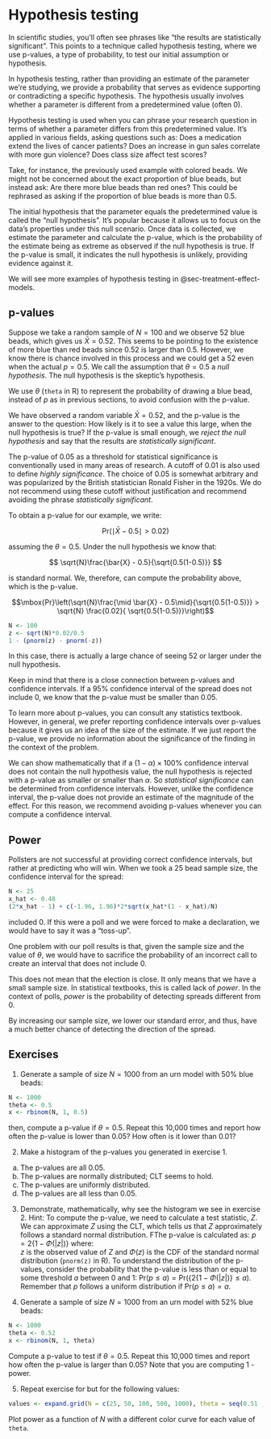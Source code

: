 # Hypothesis testing {#sec-hypothesis-testing}

In scientific studies, you'll often see phrases like "the results are statistically significant". This points to a technique called hypothesis testing, where we use p-values, a type of probability, to test our initial assumption or hypothesis.

In hypothesis testing, rather than providing an estimate of the parameter we're studying, we provide a probability that serves as evidence supporting or contradicting a specific hypothesis. The hypothesis usually involves whether a parameter is different from a predetermined value (often 0).

Hypothesis testing is used when you can phrase your research question in terms of whether a parameter differs from this predetermined value. It's applied in various fields, asking questions such as: Does a medication extend the lives of cancer patients? Does an increase in gun sales correlate with more gun violence? Does class size affect test scores?

Take, for instance, the previously used example with colored beads. We might not be concerned about the exact proportion of blue beads, but instead ask: Are there more blue beads than red ones? This could be rephrased as asking if the proportion of blue beads is more than 0.5.

The initial hypothesis that the parameter equals the predetermined value is called the "null hypothesis". It's popular because it allows us to focus on the data's properties under this null scenario. Once data is collected, we estimate the parameter and calculate the p-value, which is the probability of the estimate being as extreme as observed if the null hypothesis is true. If the p-value is small, it indicates the null hypothesis is unlikely, providing evidence against it.

We will see more examples of hypothesis testing in @sec-treatment-effect-models.

## p-values

Suppose we take a random sample of $N=100$ and we observe $52$ blue beads, which gives us $\bar{X} = 0.52$. This seems to be pointing to the existence of more blue than red beads since 0.52 is larger than 0.5. However, we know there is chance involved in this process and we could get a 52 even when the actual $p=0.5$. We call the assumption that $\theta = 0.5$ a *null hypothesis*. The null hypothesis is the skeptic's hypothesis. 

:::{.callout-note}
We use $\theta$ (`theta` in R) to represent the probability of drawing a blue bead, instead of $p$ as in previous sections, to avoid confusion with the p-value.
:::

We have observed a random variable $\bar{X} = 0.52$, and the p-value is the answer to the question: How likely is it to see a value this large, when the null hypothesis is true? If the p-value is small enough, we _reject the null hypothesis_ and say that the results are _statistically significant_. 

:::{callout-warning}
The p-value of 0.05 as a threshold for statistical significance is conventionally used in many areas of research. A cutoff of 0.01 is also used to define _highly significance_. The choice of 0.05 is somewhat arbitrary and was popularized by the British statistician Ronald Fisher in the 1920s. We do not recommend using these cutoff without justification and recommend avoiding the phrase _statistically significant_. 
:::

To obtain a p-value for our example, we write:

$$\mbox{Pr}(\mid \bar{X} - 0.5 \mid > 0.02 ) $$

assuming the $\theta=0.5$. Under the null hypothesis we know that:

$$
\sqrt{N}\frac{\bar{X} - 0.5}{\sqrt{0.5(1-0.5)}}
$$

is standard normal. We, therefore, can compute the probability above, which is the p-value.

$$\mbox{Pr}\left(\sqrt{N}\frac{\mid \bar{X} - 0.5\mid}{\sqrt{0.5(1-0.5)}} > \sqrt{N} \frac{0.02}{ \sqrt{0.5(1-0.5)}}\right)$$

```r
N <- 100
z <- sqrt(N)*0.02/0.5
1 - (pnorm(z) - pnorm(-z))
```

In this case, there is actually a large chance of seeing 52 or larger under the null hypothesis. 

Keep in mind that there is a close connection between p-values and confidence intervals. If a 95% confidence interval of the spread does not include 0, we know that the p-value must be smaller than 0.05.

To learn more about p-values, you can consult any statistics textbook. However, in general, we prefer reporting confidence intervals over p-values because it gives us an idea of the size of the estimate. If we just report the p-value, we provide no information about the significance of the finding in the context of the problem.


:::{callout-warning}
We can show mathematically that if a $(1-\alpha)\times 100$% confidence interval does not contain the null hypothesis value, the null hypothesis is rejected with a p-value as smaller or smaller than $\alpha$. So _statistical significance_ can be determined from confidence intervals. However, unlike the confidence interval, the p-value does not provide an estimate of the magnitude of the effect. For this reason, we recommend avoiding p-values whenever you can compute a confidence interval.
:::

## Power

Pollsters are not successful at providing correct confidence intervals, but rather at predicting who will win. When we took a 25 bead sample size, the confidence interval for the spread:

```r
N <- 25
x_hat <- 0.48
(2*x_hat - 1) + c(-1.96, 1.96)*2*sqrt(x_hat*(1 - x_hat)/N)
```

included 0. If this were a poll and we were forced to make a declaration, we would have to say it was a "toss-up".

One problem with our poll results is that, given the sample size and the value of $\theta$, we would have to sacrifice the probability of an incorrect call to create an interval that does not include 0.

This does not mean that the election is close. It only means that we have a small sample size. In statistical textbooks, this is called lack of *power*. In the context of polls, *power* is the probability of detecting spreads different from 0.

By increasing our sample size, we lower our standard error, and thus, have a much better chance of detecting the direction of the spread.


## Exercises


1. Generate a sample of size $N=1000$ from an urn model with 50% blue beads:

```r
N <- 1000
theta <- 0.5
x <- rbinom(N, 1, 0.5)
```

then, compute a p-value if $\theta=0.5$. Repeat this 10,000 times and report how often the p-value is lower than 0.05? How often is it lower than 0.01?

2. Make a histogram of the p-values you generated in exercise 1.

  a. The p-values are all 0.05.
  b. The p-values are normally distributed; CLT seems to hold.
  c. The p-values are uniformly distributed.
  d. The p-values are all less than 0.05.


3. Demonstrate, mathematically, why see the histogram we see in exercise 2.  Hint: To compute the p-value, we need to calculate a test statistic, $Z$. We can approximate $Z$ using the CLT, which tells us that $Z$ approximately follows a standard normal distribution.  FThe p-value is calculated as:  $p = 2\{1 - \Phi(|z|)\}$ where:  
$z$ is the observed value of $Z$ and $\Phi(z)$ is the CDF of the standard normal distribution (`pnorm(z)` in R).  To understand the distribution of the p-values, consider the probability that the p-value is less than or equal to some threshold $a$ between 0 and 1: $\mbox{Pr}(p \leq a) = \mbox{Pr}(\{2\{1 - \Phi(|z|)\} \leq a)$. Remember that $p$ follows a uniform distribution if $\mbox{Pr}(p \leq a) =a$.


4.  Generate a sample of size $N=1000$ from an urn model with 52% blue beads:

```r
N <- 1000 
theta <- 0.52
x <- rbinom(N, 1, theta)
```

Compute a p-value to test if $\theta=0.5$. Repeat this 10,000 times and report how often the p-value is larger than 0.05? Note that you are computing 1 - power. 

5. Repeat exercise for but for the following values:

```r
values <- expand.grid(N = c(25, 50, 100, 500, 1000), theta = seq(0.51 ,0.75, 0.01))
```

Plot power as a function of $N$ with a different color curve for each value of `theta`.


